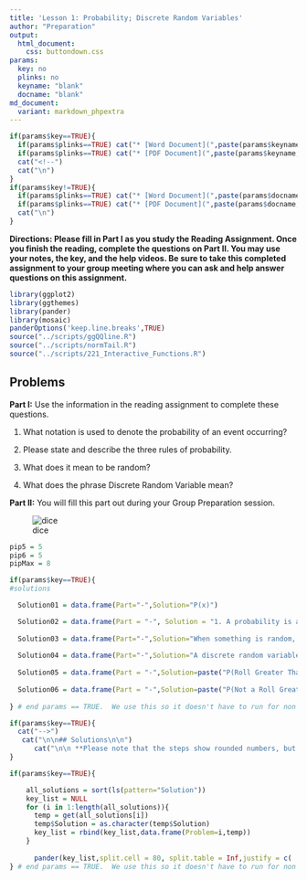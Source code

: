 ```yaml
---
title: 'Lesson 1: Probability; Discrete Random Variables'
author: "Preparation"
output:
  html_document:
    css: buttondown.css
params:
  key: no
  plinks: no
  keyname: "blank"
  docname: "blank"
md_document:
  variant: markdown_phpextra
---
```


```r
if(params$key==TRUE){
  if(params$plinks==TRUE) cat("* [Word Document](",paste(params$keyname,"docx",sep="."),")\n")
  if(params$plinks==TRUE) cat("* [PDF Document](",paste(params$keyname,"pdf",sep="."),")\n")
  cat("<!--")
  cat("\n")
} 
if(params$key!=TRUE){
  if(params$plinks==TRUE) cat("* [Word Document](",paste(params$docname,"docx",sep="."),")\n")
  if(params$plinks==TRUE) cat("* [PDF Document](",paste(params$docname,"pdf",sep="."),")\n")
  cat("\n")
}
```

**Directions: Please fill in Part I as you study the Reading Assignment. Once you finish the reading, complete the questions on Part II. You may use your notes, the key, and the help videos. Be sure to take this completed assignment to your group meeting where you can ask and help answer questions on this assignment.**

```r
library(ggplot2)
library(ggthemes)
library(pander)
library(mosaic)
panderOptions('keep.line.breaks',TRUE)
source("../scripts/ggQQline.R")
source("../scripts/normTail.R")
source("../scripts/221_Interactive_Functions.R")
```

## Problems

**Part I:**  Use the information in the reading assignment to complete these questions.

1. What notation is used to denote the probability of an event occurring?

2. Please state and describe the three rules of probability.

3. What does it mean to be random?

4. What does the phrase Discrete Random Variable mean?

**Part II:**  You will fill this part out during your Group Preparation session.

![dice](../images/L4_Prep_PartII_Q1.png)


```r
pip5 = 5
pip6 = 5
pipMax = 8
```


```r
if(params$key==TRUE){
#solutions

  Solution01 = data.frame(Part="-",Solution="P(x)")

  Solution02 = data.frame(Part = "-", Solution = "1. A probability is a number between 0 and 1.\\\n \\\n 2. If you list all the outcomes of a probability experiment the probability that one of these outcomes will occur is 1.  In other words, the sum of the probabilities in any probability is 1. \\\n \\\n 3. The probability that an outcome will not occur is 1 minus the probability that it will occur.")
  
  Solution03 = data.frame(Part="-",Solution="When something is random, it follows a long term pattern, but we usually do not know the outcome of the next experiment.")
  
  Solution04 = data.frame(Part="-",Solution="A discrete random variable is something that varies following a specific pattern or distribution over the long run.  They are discrete if they can be listed.")
  
  Solution05 = data.frame(Part = "-",Solution=paste("P(Roll Greater Than ",pip5,") = ",pipMax-pip5,"/",pipMax," or ",round((pipMax - pip5)/pipMax,3),sep = ""))
  
  Solution06 = data.frame(Part = "-",Solution=paste("P(Not a Roll Greater Than ",pip6,")  = ",pip6,"/",pipMax," or ",round(pip6/pipMax,3),sep = ""))
  
} # end params == TRUE.  We use this so it doesn't have to run for non answer key path. 
```


```r
if(params$key==TRUE){
  cat("-->")
   cat("\n\n## Solutions\n\n")
      cat("\n\n **Please note that the steps show rounded numbers, but that the final answers to the problems are calculated without rounding.**")
}
```



```r
if(params$key==TRUE){

    all_solutions = sort(ls(pattern="Solution"))
    key_list = NULL
    for (i in 1:length(all_solutions)){
      temp = get(all_solutions[i])
      temp$Solution = as.character(temp$Solution)
      key_list = rbind(key_list,data.frame(Problem=i,temp))
    }
    
      pander(key_list,split.cell = 80, split.table = Inf,justify = c( 'center', 'left',"left"))
} # end params == TRUE.  We use this so it doesn't have to run for non answer key path.

```

